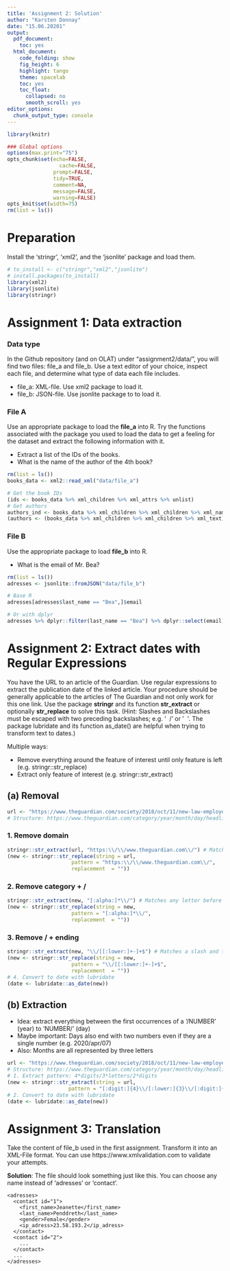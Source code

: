 ```yaml
---
title: 'Assignment 2: Solution'
author: "Karsten Donnay"
date: "15.06.20201"
output:
  pdf_document:
    toc: yes
  html_document:
    code_folding: show
    fig_height: 6
    highlight: tango
    theme: spacelab
    toc: yes
    toc_float:
      collapsed: no
      smooth_scroll: yes
editor_options:
  chunk_output_type: console
---
```




```r
library(knitr)

### Global options
options(max.print="75")
opts_chunk$set(echo=FALSE,
	             cache=FALSE,
               prompt=FALSE,
               tidy=TRUE,
               comment=NA,
               message=FALSE,
               warning=FALSE)
opts_knit$set(width=75)
rm(list = ls())
```

# Preparation

Install the 'stringr', 'xml2', and the 'jsonlite' package and load them.
```r
# to_install <- c("stringr","xml2","jsonlite")
# install.packages(to_install)
library(xml2)
library(jsonlite)
library(stringr)
```

# Assignment 1: Data extraction

### Data type

In the Github repository (and on OLAT) under "assignment2/data/", you will find two files: file_a and file_b. Use a text editor of your choice, inspect each file, and determine what type of data each file includes. 

 * file_a: XML-file. Use xml2 package to load it.
 * file_b: JSON-file. Use jsonlite package to to load it.

### File A
Use an appropriate package to load the **file_a** into R. Try the functions associated with the package you used to load the data to get a feeling for the dataset and extract the following information with it. 

 * Extract a list of the IDs of the books.
 * What is the name of the author of the 4th book?

```r
rm(list = ls())
books_data <- xml2::read_xml("data/file_a")

# Get the book IDs
(ids <- books_data %>% xml_children %>% xml_attrs %>% unlist)
# Get authors
authors_ind <- books_data %>% xml_children %>% xml_children %>% xml_name %>% grep(pattern="author", x=.)
(authors <- (books_data %>% xml_children %>% xml_children %>% xml_text)[authors_ind])[4]
```


### File B

Use the appropriate package to load **file_b** into R. 

* What is the email of Mr. Bea?

```r
rm(list = ls())
adresses <- jsonlite::fromJSON("data/file_b")

# Base R
adresses[adresses$last_name == "Bea",]$email

# Or with dplyr
adresses %>% dplyr::filter(last_name == "Bea") %>% dplyr::select(email)
```

# Assignment 2: Extract dates with Regular Expressions {.tabset .tabset-fade .tabset-pills}

You have the URL to an article of the Guardian. Use regular expressions to extract the publication date of the linked article. Your procedure should be generally applicable to the articles of The Guardian and not only work for this one link. Use the package __stringr__ and its function __str_extract__ or optionally __str_replace__ to solve this task. (Hint: Slashes and Backslashes must be escaped with two preceding backslashes; e.g. '\ \ /' or '\ \ \'. The package lubridate and its function as_date() are helpful when trying to transform text to dates.)

Multiple ways:

 * Remove everything around the feature of interest until only feature is left (e.g. stringr::str_replace)
 * Extract only feature of interest (e.g. stringr::str_extract)

## (a) Removal

```r
url <- "https://www.theguardian.com/society/2018/oct/11/new-law-employers-reveal-race-pay-gap-figures"
# Structure: https://www.theguardian.com/category/year/month/day/headlinetext
```
### 1. Remove domain
```r
stringr::str_extract(url, "https:\\/\\/www.theguardian.com\\/") # Matches https://www.theguardian.com/
(new <- stringr::str_replace(string = url,
                     pattern = "https:\\/\\/www.theguardian.com\\/",  
                     replacement  = ""))
```
### 2. Remove category + /
```r
stringr::str_extract(new, "[:alpha:]*\\/") # Matches any letter before a slash and the slash itself
(new <- stringr::str_replace(string = new,
                     pattern = "[:alpha:]*\\/",  
                     replacement  = ""))
```
### 3. Remove / + ending
```r
stringr::str_extract(new, "\\/[[:lower:]+-]+$") # Matches a slash and text with hyphens (at least one occurrence) at the end of a string (indicated by $)
(new <- stringr::str_replace(string = new,
                     pattern = "\\/[[:lower:]+-]+$",  
                     replacement  = ""))
# 4. Convert to date with lubridate
(date <- lubridate::as_date(new))
```

## (b) Extraction

 * Idea: extract everything between the first occurrences of a '/NUMBER' (year) to 'NUMBER/' (day)
 * Maybe important: Days also end with two numbers even if they are a single number (e.g. 2020/apr/07)
 * Also: Months are all represented by three letters
 
```r
url <- "https://www.theguardian.com/society/2018/oct/11/new-law-employers-reveal-race-pay-gap-figures"
# Structure: https://www.theguardian.com/category/year/month/day/headlinetext
# 1. Extract pattern: 4*digits/3*letters/2*digits
(new <- stringr::str_extract(string = url,
                    pattern = "[:digit:]{4}\\/[:lower:]{3}\\/[:digit:]{2}"))
# 2. Convert to date with lubridate
(date <- lubridate::as_date(new))
```



# Assignment 3: Translation

Take the content of file_b used in the first assignment. Transform it into an XML-File format. You can use 
https://www.xmlvalidation.com to validate your attempts.

**Solution**: The file should look something just like this. You can choose any name instead of 'adresses' or 'contact'.

```
<adresses>
  <contact id="1">
    <first_name>Jeanette</first_name>
    <last_name>Penddreth</last_name>
    <gender>Female</gender>
    <ip_adress>23.58.193.2</ip_adress>
  </contact>
  <contact id="2">
    ...
  </contact>
  ...
</adresses>
```
